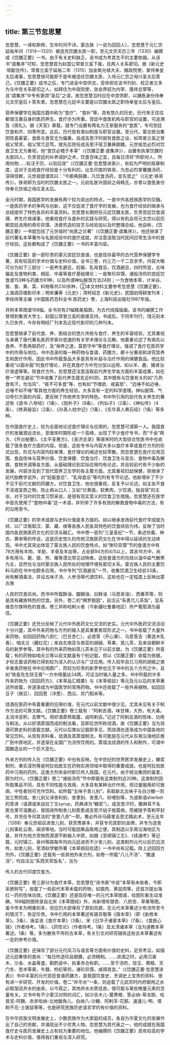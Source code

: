 ```yaml
---
---
---
```

title: 第三节忽思慧
---



忽思慧，一译和斯辉，生卒时间不详。蒙古族（一说为回回人）。忽思慧于元仁宗延祐年间（1314—1320）被选充饮膳太医一职，至元文宗天历三年（1330）编撰成《饮膳正要》一书。由于有关史料缺乏，该书成为考其生平的主要依据。从该书“虞集序”可知，忽思慧尝为赵国公常普兰奚下属，且两人关系密切。据《新元史·常齩住传》，常普兰奚于延祐二年（1315）加金紫光禄大夫、徽政院使，掌侍奉皇太后诸事，忽思慧很可能即于是年被选任饮膳太医，入侍元仁宗之母兴圣太后答己。《饮膳正要》成书之后，专门进呈中宫供览，受命担任该书刊刻、校正者又多为与中宫关系密切之人，如拜住为中政院使，张金界奴为内宰、隆祥总管等，且“虞集序”中专有褒颂“圣后”之语，故忽思慧当时应在中宫供职，以膳医身份侍奉元文宗皇后卜答失里。忽思慧在元廷中主要是以饮膳太医之职侍奉皇太后与皇后。

营养保健学在我国古籍中称为“食疗”、“食补”等，具有悠久的历史。历代帝王往往都很注重自身的医药养生，食疗亦为所重。宫廷中食医机构与职官的设置，可追溯及《周礼》。据《天官》章载，就专门设置有两名为王家服务的“食医”，专司宫廷饮食和齐、四季所宜。此后，历代皆有类似制度与职官设置。至元代，蒙古统治集团性喜豪宴，食医与食官尤为偏重。自成吉思汗时就有食医之设，如常普兰奚之曾祖父常资、祖父常兀迩笃，就先后担任成吉思汗宿卫兼典御膳。元世祖忽必烈对饮食卫生尤为重视，他“食饮必稽于本草”（《饮膳正要·虞集序》），设置有执掌饮膳的太医四人，负责宫廷的补养调护之术，饮食百味之宜，且每日须将“所职何人，所用何物……标注于历，以验后效”（《饮膳正要·忽思慧进表》），有较为严明的规章制度，这对于总结食疗经验是十分有利的。出生印度的铁哥，为忽必烈掌饔膳汤药，深得信赖，元世祖尝谓其曰：“今卿典朕膳，凡饮食汤药，宜先尝之”（《元史·铁哥传》）。铁哥即为当时的饮膳太医之一。元初名医许国祯之母韩氏，亦曾以食医身份侍奉元世祖之母庄圣太后。

金元时期，我国医学的发展有两个较为突出的特点，一是中外各民族医学的交融，一是医药学术的争鸣与创新，这不仅促进了食疗学的发展，也为食疗经验的继承与总结提供了特色各异的丰富资料。忽思慧长期担任元廷饮膳太医，负责宫廷饮食调理、养生疗病诸事，他重视食疗与食补的实践与研究，得以有机会将元文宗以前历朝宫廷进用的奇珍异馔、汤膏煎造的技艺与经验加以及时整理总结，他自称，《饮膳正要》一书就包括了元世祖时“尚医之论著”（《饮膳正要·虞集序》）。他还继承了前代著名本草著作与名医经验中的食疗成就，并注意汲取当时民间日常生活中的食疗经验。这些都构成了《饮膳正要》一书的丰富内容。

《饮膳正要》是一部珍贵的蒙元宫廷饮食谱，也是现存最早的古代营养保健学专著，具有较高的学术价值与史料价值。全书三卷，约三万一千二百余字。内容大略可分为如下三部分：一是养生避忌，妊娠、乳母食忌，饮酒避忌，四时所宜，五味偏走及食物利害、相反、中毒等食疗基础理论；一是聚珍异馔、诸般汤煎的宫廷饮食谱153种与药膳方61种，以及所谓神仙服饵方法24则；一为食物本草，计米谷、兽、鱼、果、菜、料物等共230余种，②本文材料主要参考忽思慧《饮膳正要》，上海涵芬楼影印本；明宋濂等《元史》；清柯绍忞《新元史》，民国初得耕堂刊本；李经纬等主编《中国医药百科全书·医药史》卷，上海科技出版社1987年版。

并附本草图谱168幅。全书另有21幅精美插图，为古代线描版画。该书的编撰工作曾得到集贤大学士、赵国公常普兰奚的直接支持。书成后，于同年刊行，惜元刻本久已失传，今存有明经厂刊本及近现代影印的几种刊本。

忽思慧继承了前代食、养、医结合的悠久传统与食疗、养生的丰富经验，尤其重视与承袭了唐代著名医药学家孙思邈的有关学术理论与见解。他着重论述了有病先以食养、不愈再取药疗，及“保养之道，莫若守中”等食疗理论，强调了食疗在医药学中的作用与地位。书中选录的每一种药物与食谱、药膳方，都十分重视和讲究其养生和医疗作用，因此书中所载食品大多是具有补益与治疗作用的保健食品。他比较重视“以脏补脏”的食疗理论，并在其食疗方中充分加以运用，如以羊、鹿、猪肾治疗肾虚等等。除食疗方外，忽思慧还注意汲取前代养生学各方面的丰富成果，如在卷一“养生避忌”节中收集了前代养生箴言近60则，其中既有与饮食有关的如“凡热食有汗，勿当风”、“夜不可多食”等，也有如“节嗜欲、戒喜怒”、“远唾不如近唾，近唾不如不唾”等其他方面的养生经验，大多具有一定的科学道理。神仙服饵、气功导引方面的内容，更反映了传统养生学的特色。书中所引用的前代有关养生的著述有《道书·八帝经》（1条）、《抱朴子》（8条）、《列仙子》（2条）、《神仙传》（4条）、《修真秘旨》（2条）、《孙真人枕中记》（1条）、《东华真人煮石经》（1条）等多种。

在中国食疗史上，较为全面地论述食疗理论与应用的，忽思慧可谓第一人。我国食疗的发展源远流长，至唐宋时期形成一个高峰，出现了不少食疗专书，而“千金”两方、《外台秘要》、《太平圣惠方》、《圣济总录》等唐宋时的大型综合性医书中也收载了很多食疗方面的内容。但是，这些专书与内容大多以食疗本草或食疗方剂的形式出现，形式与内容均较单薄，食疗理论的阐述也较零散。而忽思慧在食疗应用范围、食品性味与营养价值、饮食保健、饮食治疗、饮食卫生与宜忌、食物中毒及解救、食物烹调等各方面，从基础理论到实际应用均有论述，并且较前代有不少新的发展，内容涉及到了现代营养卫生学的各主要方面。尤其重视妇幼保健，除继承了前代胎教学说外，对“妊娠食忌”、“乳母食忌”等均列有专节论述。他新增补了不少不见于前代文献的药膳方。对饮食卫生，他也很重视，反复予以论述。如主张不食不洁或变质之物，防止病从口入；又如“烂煮面，软煮肉，少饮酒，独自宿”的主张，对于当时的饮食习惯来说，是很有现实意义的饮食卫生措施。忽思慧还在医学中首先使用了“食物中毒”这一术语，并列举了许多有效的解救食物中毒的方法，有的沿用至今。

《饮膳正要》的学术成就与史料价值是多方面的。如以继承发扬前代食疗学成就为经，以广泛吸取汉、蒙、藏、维等各族人民各具特色的饮食经验为纬，反映了当时国内各民族医药文化的交流与融汇。书中卷一首列“三皇圣纪”一节，条述伏羲、神农、黄帝等的传说，这是历史悠久的传统汉族医药文化在书中得以延续的生动体现。书中尤其突出体现了蒙古族人民的饮食特点。如“聚珍异馔”节的食谱方中有78方用有羊肉、羊脏、羊骨及羊血等，占全部94方的4/5以上，其余16方中，尚多有用马、鹿、狼、熊、雁等漠北常见动物者。这些食谱方的功效以温中益气散寒为主，显然也与当时蒙古族人民所处的地理环境有密切关系。蒙古族人民的主要饮料马奶在书中也颇多应用。书中专列“饮酒避忌”一节，收集饮酒卫生经验33条，尚有解酒毒法，并设五味子汤、人参汤等代酒饮料，这些也在一定程度上反映出蒙古族

人民的饮食风尚。而书中所载酥油、醍醐油、白酥油（马思哥油）、西番茶等，则是具有藏族特色的饮食。另外，卷二的“搠罗脱因”，自注云“系畏兀儿茶饭”，显系维吾尔族特色的食谱。卷三并称哈剌火者（今新疆吐鲁番地区）所产葡萄酒为最佳。

《饮膳正要》还充分反映了元代中外医药文化交流的史实。元代中外医药交流活动十分兴盛，其中外来药物与方剂的输入是其重要表现形式之一。书中收载了大量外来药物，如回回药物八担仁（巴旦杏仁）、必思答（开心果）、马思答吉（黄连木乳香）、咱夫兰（藏红花）；来自东南亚与南亚的胡椒、草果、孩儿茶，及来自朝鲜半岛的新罗参等。其中有的外来药物如孩儿茶未见于以前文献，为《饮膳正要》所首载；有的药物如咱夫兰等以前文献虽有个别记载，但以《饮膳正要》收载为依据，才标志着该药物已得到较为深入的认识与广泛应用。传入较早且已习用的胡椒之类辛香类药物在书中应用颇广，而较为珍贵的新罗参也见于书中的五个方剂之中，且如“铁瓮先生琼玉膏”一方中用量达24两，可证当时输入量之多。书中所载的许多外来药物为《回回药方》、《本草品汇精要》与《本草纲目》等元及元以后的本草著述所收载，并逐渐成为中国医学的常用药物。书中还收载了一些外来植物，如回回豆子（豌豆）、回回葱（洋葱）、西瓜、苏门稻米等。

烧酒在医药中有着重要的应用价值，在元代以前文献中很少见，尤其未见有关于制作方法的可靠文献。《饮膳正要》卷三载有：“阿剌吉酒，味甘辣，大热，有大毒。主消冷坚积，去寒气。用好酒蒸熬取露，成阿剌吉。”记述了阿剌吉酒的性味、功用与制法。从以好酒蒸馏而成的制法看，显即后世所称烧酒，故《饮膳正要》当为烧酒可靠史料的首载文献。元代以后类似记载即多见，而烧酒也逐渐成为中国各地的常见饮料。从现有资料看，烧酒及其蒸馏制法，有可能是在元代从东南沿海地区推广到中原地区，并逐渐在全国广为流传饮用的。蒸馏法烧酒的传入和制作，可谓中国酿造业的一个巨大变化。

外来方剂的传入在《饮膳正要》中也有反映。在中世纪的世界医学发展史上，糖浆制剂、果实浸剂等是阿拉伯医生在药物实用领域中取得的重要成就，也是阿拉伯医药中习用的药剂。这类方剂宋金时即已传入我国，在元代，由于统治集团的喜爱，颇为时兴。《饮膳正要》卷二“诸般汤煎”节中即载有这类制剂近20种。这类制剂因所取果品不同，具有不同性能与效用，大多具有某种治疗作用，但过量服用却可致病，中性者则可充作饮料。如所载“五味子舍儿别”，系取新北五味子与白沙糖一同加工熬煎成。舍儿别又译舍利别、舍里别、舍里八、砂哩别等，为波斯语sherbet的音译（语源或来自拉丁文syrup，药典译为“糖浆”）。成吉思汗时，撒麻耳干名医也里可温撒必，曾因进所制舍儿别医愈成吉思汗幼子拖雷病，而被授予答剌罕封号，并充任专司其法的“舍里八赤”一职。撒必外孙马薛里吉思尤精此术，至元五年（1268）奉元世祖召进舍儿别，获赏赉甚多，并获专司其职的金牌，并专为造舍儿别事赴云南，闽浙等地。当时可能因果品取用之便，其制造以东南沿海地区为甚，并作为地方贡物而源源不断输入中原，如据《至顺镇江志》、《续通考》等记载，元时镇江、泉州等路每年均向元廷进贡不少舍儿别。这类制剂元代以后仍见流传，如舍儿别，至清赵学敏所著《本草纲目拾遗》一书中尚有记载。除上述回回方剂外，《饮膳正要》还载有一些其他外来方剂，如卷一所载“八儿不汤”、“撒速汤”，均自注云“系西天茶饭名”，当为

传入的古代印度饮食方。

《饮膳正要》卷三部分为食疗本草。忽思慧在“进书表”中说“本草有未收者，今即采摭附写”，收载了一些前代本草未载的药物，如狼肉、黄鼠肉等，还首次提出海红一药的性味功效。《饮膳正要》还是现存唯一的元代本草图谱，绘图形象生动准确，168幅附图除录自北宋《本草图经》外，尚新增有银杏、八担杏、草果等图。虽今传本为明重刻本，但应仍大部保存了原刻风貌，在元代本草著述少有流传至今的情况下，弥足珍贵。书中引用的本草著述有唐苏敬等《唐本草》（即《新修本草》。3条）、唐孟诜《食疗本草》（3条）、宋《日华子诸家本草》（7条）、《食医心镜》（作者待考。1条）、《药性论》（作者待考。1条）及太清诸本草（当为道教本草著述。1条）等，多为散佚不传的古本草，有关引文对研究辑佚这些古本草著述有一定的参考价值。

《饮膳正要》还保存了部分元代风习与语言等方面有价值的史料，足资考证。如描述元廷奢侈的食尚：“每日所造珍品御膳，必须精制。……进酒之时，必用沉香木、沙金、水晶等盏，斟酌适中，执事务合称职。……至于汤煎，琼玉、黄精、天门冬、苍术等膏，牛髓、枸杞等煎，诸珍异馔，咸得其宜。”（《饮膳正要·忽思慧进表》）书中丰富的元代宫廷食谱药膳方，是我国饮食史、烹调史上宝贵的资料、很有进一步研究、开发的价值。卷二“井华水”一条，则追载了元武宗时内府御用之水必取邹店井水的由来，以今观之，其地井水水质佳良，很可能与某些微量元素的含量有关。又书中有不少蒙汉对照的词汇，如沙吉木儿-蔓菁根、答必纳-草龙胆、哈昔泥-阿魏、赤赤哈纳-北地酸角儿、白纳八-沙糖、阿剌浑-花鹅、速速儿-鸭、塔剌不花-土拨鼠等等，也是研究民族历史语言学的有价值的资料。

在中华民族文明发展史上，少数民族作为大家庭的成员，各自为华夏文化的发展作出了自己的贡献，并涌现出不少优秀人物。忽思慧为其代表之一，他的成就在我国食疗史与医药发展史上占有较为重要的地位。他编撰的《饮膳正要》具有较高的学术与史料价值，值得我们重视与深入研究。